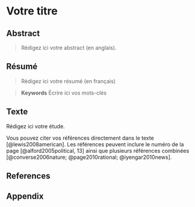 # Votre titre

## Abstract
> Rédigez ici votre abstract (en anglais).

## Résumé
> Rédigez ici votre résumé (en français)

>**Keywords**
Écrire ici vos mots-clés

## Texte

Rédigez ici votre étude.

Vous pouvez citer vos références directement dans le texte [@lewis2008american]. Les références peuvent inclure le numéro de la page [@alford2005political, 13] ainsi que plusieurs références combinées [@converse2006nature; @page2010rational; @iyengar2010news].

## References

## Appendix
